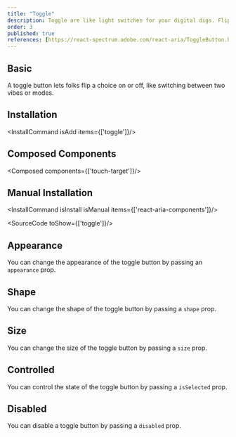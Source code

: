 ```yaml
---
title: "Toggle"
description: Toggle are like light switches for your digital digs. Flip 'em on, and they light stuff up; flip 'em off, and it's lights out.
order: 3
published: true
references: [https://react-spectrum.adobe.com/react-aria/ToggleButton.html#props]
---
```



## Basic

A toggle button lets folks flip a choice on or off, like switching between two vibes or modes.
<How toUse="buttons/toggle-demo" />

## Installation
<InstallCommand isAdd items={['toggle']}/>

## Composed Components
<Composed components={['touch-target']}/>

## Manual Installation
<InstallCommand isInstall isManual items={['react-aria-components']}/>

<SourceCode toShow={['toggle']}/>

## Appearance
You can change the appearance of the toggle button by passing an `appearance` prop.
<How toUse="buttons/toggle-appearance-demo" />

## Shape

You can change the shape of the toggle button by passing a `shape` prop.
<How toUse="buttons/toggle-shape-demo" />

## Size

You can change the size of the toggle button by passing a `size` prop.
<How toUse="buttons/toggle-size-demo" />

## Controlled

You can control the state of the toggle button by passing a `isSelected` prop.
<How toUse="buttons/toggle-controlled-demo" />

## Disabled

You can disable a toggle button by passing a `disabled` prop.
<How toUse="buttons/toggle-disabled-demo" />
